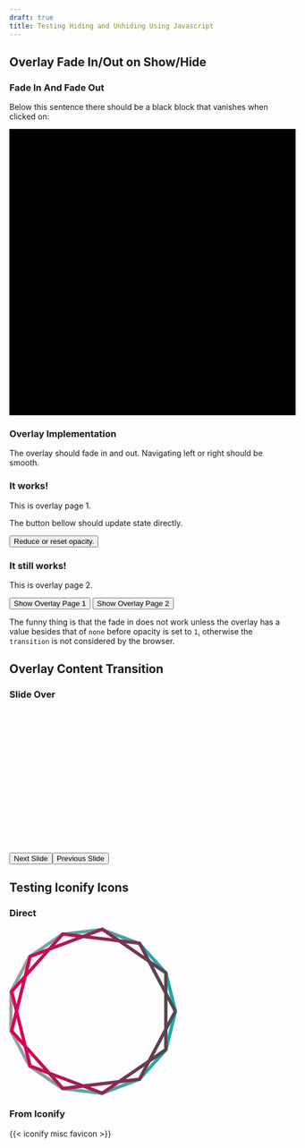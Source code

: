 ```yaml
---
draft: true
title: Testing Hiding and Unhiding Using Javascript
---
```


## Overlay Fade In/Out on Show/Hide

### Fade In And Fade Out

Below this sentence there should be a black block that vanishes when clicked on:

```{=html}
<style>
  #foo {
    transition: opacity 1s;
    background: black;
    height: 512px;
    width: 512px;
  }
</style>
<div id="foo"></div>
<script>
  const foo = document.getElementById("foo");
  const state = { count: 0 };

  foo.addEventListener("click", () => {
    if (state.count % 2) {
      foo.style.opacity = 0;
    } else {
      foo.style.opacity = 1;
    }
    state.count = state.count + 1;

  });
</script>
```

### Overlay Implementation

The overlay should fade in and out. Navigating left or right should be smooth.

```{=html}
<div id="my-overlay" class="overlay">
  <div class="overlay-content">
    <div class="overlay-content-item" data-key="it-works">
      <h3>It works!</h3>
      <p>This is overlay page 1.</p>
      <p>The button bellow should update state directly.</p>
      <button
        type="button"
        id="it-works-button"
        class="btn btn-warning"
      >
        Reduce or reset opacity.
      </button>
    </div>
    <div class="overlay-content-item" data-key="it-still-works">
      <h3>It still works!</h3>
      <p>This is overlay page 2.</p>
    </div>
  </div>
</div>

<div class="p-5 center-block">
  <button
    type="button"
    id="it-works"
    class="btn btn-warning"
    data-key="it-works"
  >
    Show Overlay Page 1
  </button>
  <button
    type="button"
    id="it-still-works"
    class="btn btn-warning"
    data-key="it-still-works"
  >
    Show Overlay Page 2
  </button>
</div>

<script>
  const myOverlay = document.getElementById("my-overlay");
  const myOverlayControls = Overlay(myOverlay);

  document.getElementById("it-works-button").addEventListener(
    "click",
    () => {
      if ( myOverlay.style.opacity == 1 )
      {
        myOverlay.style.opacity = 0.9
      }
      else {
        myOverlay.style.opacity = 1
      }
    }
  )

  function addControl(id)
  {
    const elem = document.getElementById(id)

    if (!elem) throw Error(`No element with id \`${id}\`.`)
    elem.addEventListener(
      "click",
      function () {
        myOverlayControls.showOverlay()
        myOverlayControls.showOverlayContentItem(id)
      }
    )
  }

  addControl("it-works")
  addControl("it-still-works")
  const myOverlaySlidey = Slidey(myOverlay.querySelectorAll(".overlay-content-item"), {})

</script>
```

The funny thing is that the fade in does not work unless the overlay has a value
besides that of `none` before opacity is set to `1`, otherwise the `transition`
is not considered by the browser.

## Overlay Content Transition

### Slide Over

```{=html}
<style>
  .item-container {
    position: relative;
    overflow: hidden;

    height: 256px;
    width: 256px;
    background: var(--bs-gray-300);
  }

  .item {
    height: 256px;
    width: 256px;

    position: absolute;
    top: 0px;
    left: 0px;

    transition: transform 0.3s ease;
    transform: translateX(256px);
  }

</style>

<div id="slidey" class="item-container">
  <div class="item item-active" style="background: lavender;">The first item.</div>
  <div class="item" style="background: yellow;">The second item.</div>
  <div class="item" style="background: pink;">The third item.</div>
</div>
<div class="p-5">
  <button class="btn btn-outline-warning" type="button" id="slidey-button-next">
    Next Slide
  </buttn>
  <button class="btn btn-outline-warning" type="button" id="slidey-button-previous">
    Previous Slide
  </buttn>
</div>

<script>


const slideyControls = Slidey(document.querySelectorAll("#slidey .item"), {size: "256px"})
const slideyButtonNext = document.getElementById("slidey-button-next")
const slideyButtonPrevious = document.getElementById("slidey-button-previous")

slideyButtonNext.addEventListener("click", () => {
  slideyControls.showNext()
})
slideyButtonPrevious.addEventListener("click", () => {
  slideyControls.showNext(-1)
})

</script>
```

## Testing Iconify Icons

### Direct

```{=html}
<?xml version="1.0" encoding="UTF-8" standalone="no"?>
<svg
   height="300"
   version="1.1"
   width="300"
   id="svg1"
   sodipodi:docname="13_sided_polygon_with_star.svg"
   inkscape:version="1.4 (1:1.4+202410161351+e7c3feb100)"
   xmlns:inkscape="http://www.inkscape.org/namespaces/inkscape"
   xmlns:sodipodi="http://sodipodi.sourceforge.net/DTD/sodipodi-0.dtd"
   xmlns:xlink="http://www.w3.org/1999/xlink"
   xmlns="http://www.w3.org/2000/svg"
   xmlns:svg="http://www.w3.org/2000/svg">
  <sodipodi:namedview
     id="namedview1"
     pagecolor="#ffffff"
     bordercolor="#000000"
     borderopacity="0.25"
     inkscape:showpageshadow="2"
     inkscape:pageopacity="0.0"
     inkscape:pagecheckerboard="0"
     inkscape:deskcolor="#d1d1d1"
     inkscape:zoom="2.7033333"
     inkscape:cx="149.44513"
     inkscape:cy="151.84957"
     inkscape:window-width="1920"
     inkscape:window-height="1016"
     inkscape:window-x="0"
     inkscape:window-y="0"
     inkscape:window-maximized="1"
     inkscape:current-layer="layer2" />
  <defs
     id="defs1">
    <rect
       x="70.2836"
       y="111.71393"
       width="177.55857"
       height="68.803946"
       id="rect26" />
    <linearGradient
       id="linearGradient24"
       inkscape:collect="always">
      <stop
         style="stop-color:#df0056;stop-opacity:1;"
         offset="0"
         id="stop25" />
      <stop
         style="stop-color:#4c4b4d;stop-opacity:1;"
         offset="1"
         id="stop26" />
    </linearGradient>
    <linearGradient
       id="swatch12">
      <stop
         style="stop-color:#9f9f9f;stop-opacity:1;"
         offset="0"
         id="stop12" />
      <stop
         style="stop-color:#009f9f;stop-opacity:0.90284544;"
         offset="1"
         id="stop13" />
    </linearGradient>
    <linearGradient
       inkscape:collect="always"
       xlink:href="#swatch12"
       id="linearGradient13"
       x1="51.905819"
       y1="150"
       x2="251.02992"
       y2="150"
       gradientUnits="userSpaceOnUse" />
    <linearGradient
       inkscape:collect="always"
       xlink:href="#linearGradient24"
       id="linearGradient26"
       x1="49.067913"
       y1="150"
       x2="253.0991"
       y2="150"
       gradientUnits="userSpaceOnUse" />
  </defs>
  <polygon
     fill="none"
     points="206.80647,232.29839 162.05367,249.27089 114.53951,243.50162 75.148925,216.31227 52.905818,173.93157 52.905818,126.06843 75.148925,83.687734 114.53951,56.498376 162.05367,50.729113 206.80647,67.701613 238.5456,103.52768 250,150 238.5456,196.47232 "
     stroke="black"
     stroke-width="2"
     id="polygon1"
     inkscape:label="Outer 13"
     style="fill:none;stroke:url(#linearGradient13);stroke-width:4;stroke-dasharray:none"
     transform="matrix(1.4930255,0,0,1.4744601,-76.164555,-71.169023)" />
  <polyline
     fill="none"
     points="250.0,150.0 206.8064746731156,232.29838658936563 114.53951129574645,243.5016242685415 52.90581825739481,173.93156642875581 75.14892518288987,83.6877341759205 162.05366802553223,50.72911259019459 238.54560256532096,103.5276827956231 238.545602565321,196.47231720437685 162.05366802553232,249.2708874098054 75.14892518288991,216.31226582407953 52.905818257394785,126.06843357124426 114.53951129574641,56.49837573145852 206.80647467311556,67.70161341063434 250.0,150.0"
     stroke="red"
     stroke-width="2"
     id="polyline1"
     style="fill:none;stroke:url(#linearGradient26);stroke-width:4;stroke-dasharray:none;stroke-opacity:1"
     inkscape:label="Inner 13"
     transform="matrix(1.4857706,0,0,1.4773115,-74.578584,-71.966636)" />
  <g
     inkscape:groupmode="layer"
     id="layer2"
     inkscape:label="Inner 13v7" />
</svg>

```

### From Iconify

{{< iconify misc favicon >}}
